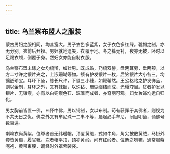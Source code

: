 ```yaml
---
---
---
```

title: 乌兰察布盟人之服装
---



蒙古男妇之服相同，均甚宽大。男子衣色多蓝紫，女子衣色多红绿。靴帽之制，亦无分别。衣前后开衩。男妇就地遗矢，衣覆于地。冬之裤无衬，夜亦无被，卧时以足踢衣领，倒覆于身。然妇女亦能自制衣服。

乌兰察布盟未嫁之女均梳辫，如壮男。既成婚，乃梳双髻，盘两耳旁，垂两颊，以方二寸许之银片夹之，上嵌珊瑚等物。额有护发银片一枚，后脑银片大小各三，均镶嵌珍宝。耳环下坠，练长尺许，下缀三小繐，如鞭鞘然。王公格格之护发饰品，则以金制，耳环之外，又有抹额，以珠钻、珊瑚缀结而成，光耀夺目。贫者护发以银片，无镶嵌，亦有以白铜嵌色石、玻璃而成者，亦奇丽可观。妇女妆饰均运自归化。

男女胸前皆置一佛，曰怀中佛，男以铜制，女以布制。苟有获罪于其佛者，则视为不共天日之仇。佛之外又有牟尼珠一二串不等，晨起必手牟尼，闭目叩齿，诵佛号数百遍。

喇嘛衣尚黄紫，位尊者首无纬暖帽，顶覆黄缎，式如牛角，角尖披散黄绒，马褂外套皆黄缎，履官靴。次者帽平顶，顶亦黄缎，间有红缎者。位低之喇嘛，通常服紫呢袍，黄带束腰，诵经时外罩紫袈裟。